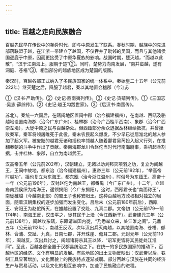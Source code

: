 ```yaml
---
---
---
```

title: 百越之走向民族融合
---



百越先民早在传说中的尧舜时代，即与中原发生了联系。春秋时期，越族中的先进部落联盟于越，在江浙一带建立了越国，不仅吞并了毗邻的吴国，而且与其他诸侯国逐鹿于中原，因而更接受了中原华夏族的影响。战国时期，楚灭越，“而越以此散”，“滨于江南海上，服朝于楚”②。同时，楚势力向南发展，“南并蛮越，遂有洞庭、苍梧”③，相当部分的越族地区成为楚国的版图。

秦汉时，百越各部正式纳入了多民族国家的统一体系中。秦始皇二十五年（公元前222年）继灭楚之后，降服了越君，秦以其地置会稽郡（今江苏

①《汉书·严助传》。②《史记·西南夷列传》。③《史记·货殖列传》。①《三国志·吴志·薛综传》。②《史记·越王勾践世家》。③《后汉书·南蛮传》。

苏北）。秦统一六国后，在瓯闽地区置闽中郡（治今福建福州），在南越、西瓯及骆越地设置南海郡（治今广东广州）、桂林郡（治今广西桂平西南）、象郡（治今广西崇左境），大徙中原之民与百越杂处。但西瓯部分余众退据丛林继续抵抗，并曾挫败秦军。秦军将领屠睢死于此役。秦末农民起义爆发，不少早已徙居淮北的越人参加了起义军。被废黜的越君无诸和摇也率领越人随着鄱君吴芮投入起义行列，在推翻秦朝的斗争中作出了贡献。秦南海郡龙川令赵佗当时代行南海尉事，乘机起兵割据，击并桂林、象郡，自立为南越武王。

汉高帝五年（公元前202年），汉朝建立，无诸以助刘邦灭项羽之功，复立为闽越王，王闽中故地，都东治（治今福建福州）。惠帝三年（公元前192年），“举高帝时越功”，摇也复立为东海王，都东瓯（治今浙江温州），时俗号为东瓯王。高帝十一年（公元前196年），汉封赵佗为南越王，都番禺（今广东广州）。十二年，立越裔南武侯织为南海王，遥领揭阳（今广东揭阳）。这时，西瓯君长也“南面称王”，南徙雒越（今越南北部）的蜀王子也称安阳王。这种百越地方政权相对独立的局面，随着汉朝集权的逐步加强而发生变化。吕后末（公元前180年前后），西瓯王、安阳王为赵佗所灭，在雒越设置了交趾、九真二郡。文帝初（公元前179—前174年），南海王反，汉击平之，徙其民于上淦（今江西新干）。武帝建元三年（公元前138年），闽越攻东瓯，东瓯请举国内徙，“乃悉举众来，处江淮之间”。元鼎五年（公元前112年），南越王反汉，次年汉出兵灭南越，以其地置南海、苍梧、郁林、合浦、交趾、九真，日南七郡，并开珠崖、儋耳二郡。元封元年（公元前110年），闽越反，汉出兵讨之，闽越诸将杀其王以降，“诏军吏皆将其民徙处江淮间”。至此，百越各部全置于汉郡县统治之下。在统一的多民族国家的推动下，百越地区的经济、文化有明显的发展。有些地区的出土文物反映出：汉武帝以后，铁制工具显著增加，文化面貌上的民族特点逐渐减弱。部分百越与汉族在共同的经济生产与贸易活动，以及文化的相互影响中，加速了民族融合的进程。